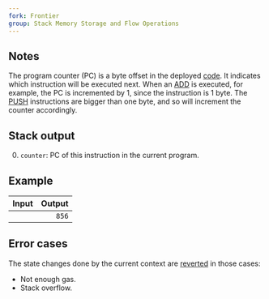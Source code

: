 ```yaml
---
fork: Frontier
group: Stack Memory Storage and Flow Operations
---
```


## Notes

The program counter (PC) is a byte offset in the deployed [code](/about). It indicates which instruction will be executed next. When an [ADD](/#01) is executed, for example, the PC is incremented by 1, since the instruction is 1 byte. The [PUSH](/#60) instructions are bigger than one byte, and so will increment the counter accordingly.

## Stack output

0. `counter`: PC of this instruction in the current program.

## Example

| Input | Output |
|------:|-------:|
| | `856` |

## Error cases

The state changes done by the current context are [reverted](#FD) in those cases:
- Not enough gas.
- Stack overflow.
